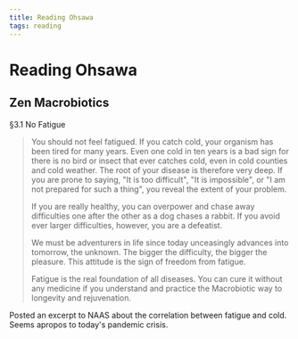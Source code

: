```yaml
---
title: Reading Ohsawa
tags: reading
---
```


# Reading Ohsawa

## Zen Macrobiotics

§3.1 No Fatigue

> You should not feel fatigued. If you catch cold, your organism has been tired for many years. Even one cold in ten years is a bad sign for there is no bird or insect that ever catches cold, even in cold counties and cold weather. The root of your disease is therefore very deep. If you are prone to saying, "It is too difficult", "It is impossible", or "I am not prepared for such a thing", you reveal the extent of your problem.
>
> If you are really healthy, you can overpower and chase away difficulties one after the other as a dog chases a rabbit. If you avoid ever larger difficulties, however, you are a defeatist.
>
> We must be adventurers in life since today unceasingly advances into tomorrow, the unknown. The bigger the difficulty, the bigger the pleasure. This attitude is the sign of freedom from fatigue.
>
> Fatigue is the real foundation of all diseases. You can cure it without any medicine if you understand and practice the Macrobiotic way to longevity and rejuvenation.

Posted an excerpt to NAAS about the correlation between fatigue and cold. Seems apropos to today's pandemic crisis.
